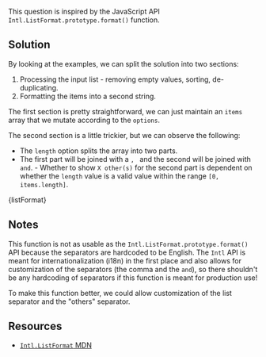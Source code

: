 

This question is inspired by the JavaScript API `Intl.ListFormat.prototype.format()` function.

## Solution

By looking at the examples, we can split the solution into two sections:

1. Processing the input list - removing empty values, sorting, de-duplicating.
1. Formatting the items into a second string.

The first section is pretty straightforward, we can just maintain an `items` array that we mutate according to the `options`.

The second section is a little trickier, but we can observe the following:

- The `length` option splits the array into two parts.
- The first part will be joined with a `, ` and the second will be joined with `and`. - Whether to show `X other(s)` for the second part is dependent on whether the `length` value is a valid value within the range `[0, items.length]`.

<MDXCodeBlock>{listFormat}</MDXCodeBlock>

## Notes

This function is not as usable as the `Intl.ListFormat.prototype.format()` API because the separators are hardcoded to be English. The `Intl` API is meant for internationalization (i18n) in the first place and also allows for customization of the separators (the comma and the `and`), so there shouldn't be any hardcoding of separators if this function is meant for production use!

To make this function better, we could allow customization of the list separator and the "others" separator.

## Resources

- [`Intl.ListFormat` MDN](https://developer.mozilla.org/en-US/docs/Web/JavaScript/Reference/Global_Objects/Intl/ListFormat)
